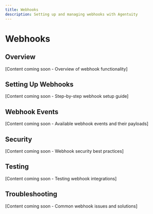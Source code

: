 ```yaml
---
title: Webhooks
description: Setting up and managing webhooks with Agentuity
---
```


# Webhooks

## Overview

[Content coming soon - Overview of webhook functionality]

## Setting Up Webhooks

[Content coming soon - Step-by-step webhook setup guide]

## Webhook Events

[Content coming soon - Available webhook events and their payloads]

## Security

[Content coming soon - Webhook security best practices]

## Testing

[Content coming soon - Testing webhook integrations]

## Troubleshooting

[Content coming soon - Common webhook issues and solutions] 